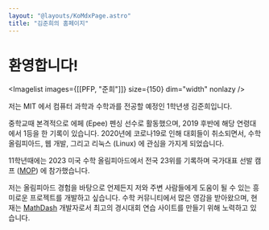 ```yaml
---
layout: "@layouts/KoMdxPage.astro"
title: "김준희의 홈페이지"
---
```



# 환영합니다!


<Imagelist images={[[PFP, "준희"]]} size={150} dim="width" nonlazy />

저는 MIT 에서  컴퓨터 과학과 수학과를  전공할 예정인  1학년생  김준희입니다.

중학교때 본격적으로 에페 (Epee) 펜싱 선수로 활동했으며, 2019 후반에 해당
연령대에서 1등을 한 기록이 있습니다.
2020년에 코로나19로 인해 대회들이 취소되면서, 수학 올림피아드,
웹 개발, 그리고 리눅스 (Linux) 에 관심을 가지게 되었습니다.

11학년때에는 2023 미국 수학 올림피아드에서 전국 23위를 기록하며 국가대표 선발
캠프 ([MOP](https://mop.evanchen.cc/roster2023.pdf)) 에 참가했습니다.

저는 올림피아드 경험을 바탕으로  언제든지  저와 주변 사람들에게 도움이 될 수
있는 흥미로운 프로젝트를 개발하고 싶습니다. 수학 커뮤니티에서 많은 영감을
받아왔으며, 현재는 [MathDash](https://mathdash.com) 개발자로서 최고의  경시대회
연습 사이트를  만들기 위해 노력하고 있습니다.
